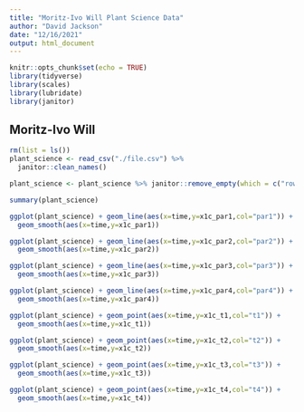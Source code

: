 ```yaml
---
title: "Moritz-Ivo Will Plant Science Data"
author: "David Jackson"
date: "12/16/2021"
output: html_document
---
```


```r
knitr::opts_chunk$set(echo = TRUE)
library(tidyverse)
library(scales)
library(lubridate)
library(janitor)
```

## Moritz-Ivo Will

```r
rm(list = ls())
plant_science <- read_csv("./file.csv") %>% 
  janitor::clean_names() 

plant_science <- plant_science %>% janitor::remove_empty(which = c("rows","cols"))
```

```r
summary(plant_science)
```

```r
ggplot(plant_science) + geom_line(aes(x=time,y=x1c_par1,col="par1")) +
  geom_smooth(aes(x=time,y=x1c_par1))

ggplot(plant_science) + geom_line(aes(x=time,y=x1c_par2,col="par2")) +
  geom_smooth(aes(x=time,y=x1c_par2))

ggplot(plant_science) + geom_line(aes(x=time,y=x1c_par3,col="par3")) +
  geom_smooth(aes(x=time,y=x1c_par3))

ggplot(plant_science) + geom_line(aes(x=time,y=x1c_par4,col="par4")) +
  geom_smooth(aes(x=time,y=x1c_par4))
```


```r
ggplot(plant_science) + geom_point(aes(x=time,y=x1c_t1,col="t1")) +
  geom_smooth(aes(x=time,y=x1c_t1))

ggplot(plant_science) + geom_point(aes(x=time,y=x1c_t2,col="t2")) +
  geom_smooth(aes(x=time,y=x1c_t2))

ggplot(plant_science) + geom_point(aes(x=time,y=x1c_t3,col="t3")) +
  geom_smooth(aes(x=time,y=x1c_t3))

ggplot(plant_science) + geom_point(aes(x=time,y=x1c_t4,col="t4")) +
  geom_smooth(aes(x=time,y=x1c_t4))
```



